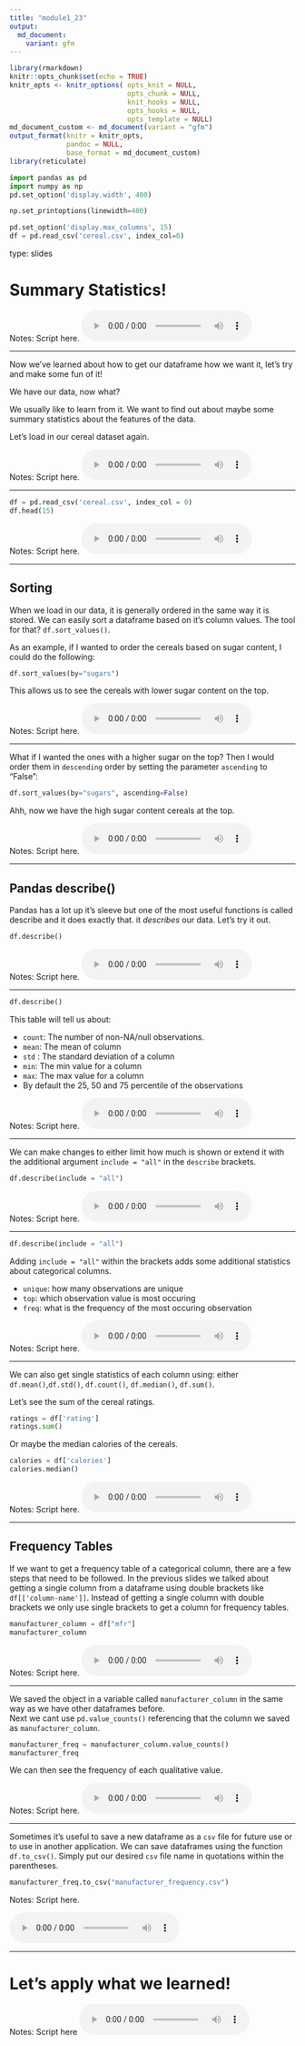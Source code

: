 ```yaml
---
title: "module1_23"
output: 
  md_document:
    variant: gfm
---
```



```r
library(rmarkdown)
knitr::opts_chunk$set(echo = TRUE)
knitr_opts <- knitr_options( opts_knit = NULL,
                             opts_chunk = NULL,
                             knit_hooks = NULL,
                             opts_hooks = NULL,
                             opts_template = NULL)
md_document_custom <- md_document(variant = "gfm")
output_format(knitr = knitr_opts,
              pandoc = NULL,
              base_format = md_document_custom)
library(reticulate)
```


```python
import pandas as pd
import numpy as np
pd.set_option('display.width', 400)

np.set_printoptions(linewidth=400)

pd.set_option('display.max_columns', 15)
df = pd.read_csv('cereal.csv', index_col=0)
```


type: slides

# Summary Statistics!

Notes: Script here.
<html>
<audio controls >
<source src="placeholder_audio.mp3" />
</audio></html>

---

Now we've learned about how to get our dataframe how we want it, let's try and make some fun of it!

We have our data, now what? 

We usually like to learn from it. We want to find out about maybe some summary statistics about the features of the data. 

Let's load in our cereal dataset again. 

Notes: Script here.
<html>
<audio controls >
  <source src="placeholder_audio.mp3" />
</audio></html>

---

```python
df = pd.read_csv('cereal.csv', index_col = 0)
df.head(15)
```

Notes: Script here.
<html>
<audio controls >
  <source src="placeholder_audio.mp3" />
</audio></html>

---

## Sorting

When we load in our data, it is generally ordered in the same way it is stored. We can easily sort a dataframe based on it's column values. The tool for that? `df.sort_values()`. 

As an example, if I wanted to order the cereals based on sugar content, I could do the following: 

```python
df.sort_values(by="sugars")
```

This allows us to see the cereals with lower sugar content on the top. 

Notes: Script here.
<html>
<audio controls >
  <source src="placeholder_audio.mp3" />
</audio></html>

---

What if I wanted the ones with a higher sugar on the top? Then I would order them in `descending` order by setting the parameter `ascending` to "False": 

```python
df.sort_values(by="sugars", ascending=False)
```

Ahh, now we have the high sugar content cereals at the top. 


Notes: Script here.
<html>
<audio controls >
  <source src="placeholder_audio.mp3" />
</audio></html>

---


## Pandas describe()

Pandas has a lot up it's sleeve but one of the most useful functions is called describe and it does exactly that. it _describes_ our data.  Let's try it out. 


```python
df.describe()
```



Notes: Script here.
<html>
<audio controls >
  <source src="placeholder_audio.mp3" />
</audio></html>

---

```python
df.describe()
```


This table will tell us about:

- `count`: The number of non-NA/null observations.
- `mean`: The mean of  column 
- `std` : The standard deviation of a column
- `min`: The min value for a column
- `max`: The max value for a column 
- By default the 25, 50 and 75 percentile of the observations

Notes: Script here.
<html>
<audio controls >
  <source src="placeholder_audio.mp3" />
</audio></html>

---

We can make changes to either limit how much is shown or extend it with the additional argument `include = "all"` in the `describe` brackets. 

```python
df.describe(include = "all")
```


Notes: Script here.
<html>
<audio controls >
  <source src="placeholder_audio.mp3" />
</audio></html>

---

```python
df.describe(include = "all")
```

Adding `include = "all"` within the brackets adds some additional statistics about categorical columns.

- `unique`: how many observations are unique
- `top`: which observation value is most occuring
- `freq`: what is the frequency of the most occuring observation 

Notes: Script here.
<html>
<audio controls >
  <source src="placeholder_audio.mp3" />
</audio></html>


---

We can also get single statistics of each column using:
either `df.mean()`,`df.std()`, `df.count()`, `df.median()`, `df.sum()`. 

Let's see the sum of the cereal ratings.


```python
ratings = df['rating'] 
ratings.sum()
```

Or maybe the median calories of the cereals. 


```python
calories = df['calories'] 
calories.median()
```


Notes: Script here.
<html>
<audio controls >
  <source src="placeholder_audio.mp3" />
</audio></html>

---

## Frequency Tables

If we want to get a frequency table of a categorical column, there are a few steps that need to be followed. 
In the previous slides we talked about getting a single column from a dataframe using double brackets like `df[['column-name']]`.  Instead of getting a single column with double brackets we only use single brackets to get a column for frequency tables. 


```python
manufacturer_column = df["mfr"]
manufacturer_column
```

Notes: Script here.
<html>
<audio controls >
  <source src="placeholder_audio.mp3" />
</audio></html>

---

We saved the object in a variable called `manufacturer_column` in the same way as we have other dataframes before.  
Next we cant use `pd.value_counts()` referencing that the column we saved as `manufacturer_column`.  


```python
manufacturer_freq = manufacturer_column.value_counts()
manufacturer_freq
```

We can then see the frequency of each qualitative value.   

Notes: Script here.
<html>
<audio controls >
<source src="placeholder_audio.mp3" />
</audio></html>

---

Sometimes it's useful to save a new dataframe as a `csv` file for future use or to use in another application. We can save dataframes using the function `df.to_csv()`. Simply put our desired `csv` file name in quotations within the parentheses. 

```python
manufacturer_freq.to_csv("manufacturer_frequency.csv")
```


Notes: Script here.

<html>
<audio controls >
<source src="placeholder_audio.mp3" />
</audio></html>

---



# Let’s apply what we learned!

Notes: Script here
<html>
<audio controls >
  <source src="placeholder_audio.mp3" />
</audio></html>
